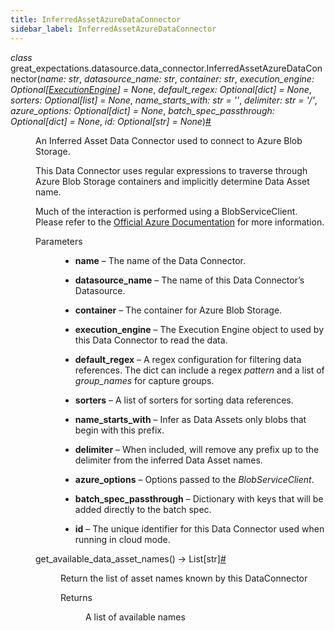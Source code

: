 ```yaml
---
title: InferredAssetAzureDataConnector
sidebar_label: InferredAssetAzureDataConnector
---
```



<section class="sphinx-api-doc" id="inferredassetazuredataconnector">

<dl class="py class">
<dt class="sig sig-object py" id="great_expectations.datasource.data_connector.InferredAssetAzureDataConnector">
<em class="property"><span class="pre">class</span><span class="w"> </span></em><span class="sig-prename descclassname"><span class="pre">great_expectations.datasource.data_connector.</span></span><span class="sig-name descname"><span class="pre">InferredAssetAzureDataConnector</span></span><span class="sig-paren">(</span><em class="sig-param"><span class="n"><span class="pre">name</span></span><span class="p"><span class="pre">:</span></span><span class="w"> </span><span class="n"><span class="pre">str</span></span></em>, <em class="sig-param"><span class="n"><span class="pre">datasource_name</span></span><span class="p"><span class="pre">:</span></span><span class="w"> </span><span class="n"><span class="pre">str</span></span></em>, <em class="sig-param"><span class="n"><span class="pre">container</span></span><span class="p"><span class="pre">:</span></span><span class="w"> </span><span class="n"><span class="pre">str</span></span></em>, <em class="sig-param"><span class="n"><span class="pre">execution_engine</span></span><span class="p"><span class="pre">:</span></span><span class="w"> </span><span class="n"><span class="pre">Optional</span><span class="p"><span class="pre">[</span></span><a class="reference internal" href="/docs/reference/api/execution_engine/ExecutionEngine_class#great_expectations.execution_engine.ExecutionEngine" title="great_expectations.execution_engine.ExecutionEngine"><span class="pre">ExecutionEngine</span></a><span class="p"><span class="pre">]</span></span></span><span class="w"> </span><span class="o"><span class="pre">=</span></span><span class="w"> </span><span class="default_value"><span class="pre">None</span></span></em>, <em class="sig-param"><span class="n"><span class="pre">default_regex</span></span><span class="p"><span class="pre">:</span></span><span class="w"> </span><span class="n"><span class="pre">Optional</span><span class="p"><span class="pre">[</span></span><span class="pre">dict</span><span class="p"><span class="pre">]</span></span></span><span class="w"> </span><span class="o"><span class="pre">=</span></span><span class="w"> </span><span class="default_value"><span class="pre">None</span></span></em>, <em class="sig-param"><span class="n"><span class="pre">sorters</span></span><span class="p"><span class="pre">:</span></span><span class="w"> </span><span class="n"><span class="pre">Optional</span><span class="p"><span class="pre">[</span></span><span class="pre">list</span><span class="p"><span class="pre">]</span></span></span><span class="w"> </span><span class="o"><span class="pre">=</span></span><span class="w"> </span><span class="default_value"><span class="pre">None</span></span></em>, <em class="sig-param"><span class="n"><span class="pre">name_starts_with</span></span><span class="p"><span class="pre">:</span></span><span class="w"> </span><span class="n"><span class="pre">str</span></span><span class="w"> </span><span class="o"><span class="pre">=</span></span><span class="w"> </span><span class="default_value"><span class="pre">''</span></span></em>, <em class="sig-param"><span class="n"><span class="pre">delimiter</span></span><span class="p"><span class="pre">:</span></span><span class="w"> </span><span class="n"><span class="pre">str</span></span><span class="w"> </span><span class="o"><span class="pre">=</span></span><span class="w"> </span><span class="default_value"><span class="pre">'/'</span></span></em>, <em class="sig-param"><span class="n"><span class="pre">azure_options</span></span><span class="p"><span class="pre">:</span></span><span class="w"> </span><span class="n"><span class="pre">Optional</span><span class="p"><span class="pre">[</span></span><span class="pre">dict</span><span class="p"><span class="pre">]</span></span></span><span class="w"> </span><span class="o"><span class="pre">=</span></span><span class="w"> </span><span class="default_value"><span class="pre">None</span></span></em>, <em class="sig-param"><span class="n"><span class="pre">batch_spec_passthrough</span></span><span class="p"><span class="pre">:</span></span><span class="w"> </span><span class="n"><span class="pre">Optional</span><span class="p"><span class="pre">[</span></span><span class="pre">dict</span><span class="p"><span class="pre">]</span></span></span><span class="w"> </span><span class="o"><span class="pre">=</span></span><span class="w"> </span><span class="default_value"><span class="pre">None</span></span></em>, <em class="sig-param"><span class="n"><span class="pre">id</span></span><span class="p"><span class="pre">:</span></span><span class="w"> </span><span class="n"><span class="pre">Optional</span><span class="p"><span class="pre">[</span></span><span class="pre">str</span><span class="p"><span class="pre">]</span></span></span><span class="w"> </span><span class="o"><span class="pre">=</span></span><span class="w"> </span><span class="default_value"><span class="pre">None</span></span></em><span class="sig-paren">)</span><a class="headerlink" href="#great_expectations.datasource.data_connector.InferredAssetAzureDataConnector" title="Permalink to this definition">#</a></dt>
<dd><p>An Inferred Asset Data Connector used to connect to Azure Blob Storage.</p>
<p>This Data Connector uses regular expressions to traverse through Azure Blob Storage containers and implicitly
determine Data Asset name.</p>
<p>Much of the interaction is performed using a BlobServiceClient. Please refer to
the <a class="reference external" href="https://docs.microsoft.com/en-us/python/api/azure-storage-blob/azure.storage.blob.blobserviceclient?view=azure-python">Official Azure Documentation</a> for
more information.</p>
<dl class="field-list simple">
<dt class="field-odd">Parameters</dt>
<dd class="field-odd"><ul class="simple">
<li><p><strong>name</strong> – The name of the Data Connector.</p></li>
<li><p><strong>datasource_name</strong> – The name of this Data Connector’s Datasource.</p></li>
<li><p><strong>container</strong> – The container for Azure Blob Storage.</p></li>
<li><p><strong>execution_engine</strong> – The Execution Engine object to used by this Data Connector to read the data.</p></li>
<li><p><strong>default_regex</strong> – A regex configuration for filtering data references. The dict can include a regex <cite>pattern</cite> and
a list of <cite>group_names</cite> for capture groups.</p></li>
<li><p><strong>sorters</strong> – A list of sorters for sorting data references.</p></li>
<li><p><strong>name_starts_with</strong> – Infer as Data Assets only blobs that begin with this prefix.</p></li>
<li><p><strong>delimiter</strong> – When included, will remove any prefix up to the delimiter from the inferred Data Asset names.</p></li>
<li><p><strong>azure_options</strong> – Options passed to the <cite>BlobServiceClient</cite>.</p></li>
<li><p><strong>batch_spec_passthrough</strong> – Dictionary with keys that will be added directly to the batch spec.</p></li>
<li><p><strong>id</strong> – The unique identifier for this Data Connector used when running in cloud mode.</p></li>
</ul>
</dd>
</dl>
<dl class="py method">
<dt class="sig sig-object py" id="great_expectations.datasource.data_connector.InferredAssetAzureDataConnector.get_available_data_asset_names">
<span class="sig-name descname"><span class="pre">get_available_data_asset_names</span></span><span class="sig-paren">(</span><span class="sig-paren">)</span> <span class="sig-return"><span class="sig-return-icon">→</span> <span class="sig-return-typehint"><span class="pre">List</span><span class="p"><span class="pre">[</span></span><span class="pre">str</span><span class="p"><span class="pre">]</span></span></span></span><a class="headerlink" href="#great_expectations.datasource.data_connector.InferredAssetAzureDataConnector.get_available_data_asset_names" title="Permalink to this definition">#</a></dt>
<dd><p>Return the list of asset names known by this DataConnector</p>
<dl class="field-list simple">
<dt class="field-odd">Returns</dt>
<dd class="field-odd"><p>A list of available names</p>
</dd>
</dl>
</dd></dl>
</dd></dl>
</section>